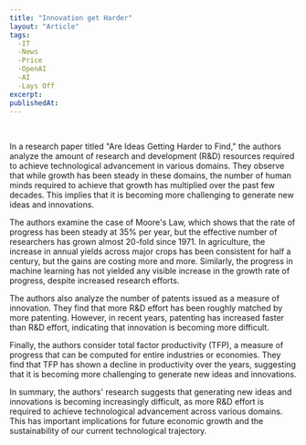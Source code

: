 ```yaml
---
title: "Innovation get Harder"
layout: "Article"
tags: 
  -IT
  -News
  -Price
  -OpenAI
  -AI
  -Lays Off
excerpt:
publishedAt:
---
```


<br />

In a research paper titled "Are Ideas Getting Harder to Find," the authors analyze the amount of research and development (R&D) resources required to achieve technological advancement in various domains. They observe that while growth has been steady in these domains, the number of human minds required to achieve that growth has multiplied over the past few decades. This implies that it is becoming more challenging to generate new ideas and innovations.

The authors examine the case of Moore's Law, which shows that the rate of progress has been steady at 35% per year, but the effective number of researchers has grown almost 20-fold since 1971. In agriculture, the increase in annual yields across major crops has been consistent for half a century, but the gains are costing more and more. Similarly, the progress in machine learning has not yielded any visible increase in the growth rate of progress, despite increased research efforts.

The authors also analyze the number of patents issued as a measure of innovation. They find that more R&D effort has been roughly matched by more patenting. However, in recent years, patenting has increased faster than R&D effort, indicating that innovation is becoming more difficult.

Finally, the authors consider total factor productivity (TFP), a measure of progress that can be computed for entire industries or economies. They find that TFP has shown a decline in productivity over the years, suggesting that it is becoming more challenging to generate new ideas and innovations.

In summary, the authors' research suggests that generating new ideas and innovations is becoming increasingly difficult, as more R&D effort is required to achieve technological advancement across various domains. This has important implications for future economic growth and the sustainability of our current technological trajectory.